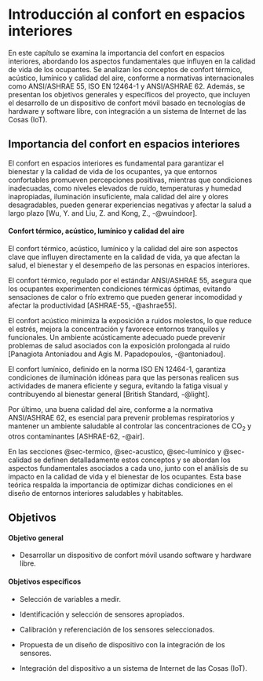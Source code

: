 # Introducción al confort en espacios interiores {#cap-intro}

En este capítulo se examina la importancia del confort en espacios interiores, abordando los aspectos fundamentales que influyen en la calidad de vida de los ocupantes. Se analizan los conceptos de confort térmico, acústico, lumínico y calidad del aire, conforme a normativas internacionales como ANSI/ASHRAE 55, ISO EN 12464-1 y ANSI/ASHRAE 62. Además, se presentan los objetivos generales y específicos del proyecto, que incluyen el desarrollo de un dispositivo de confort móvil basado en tecnologías de hardware y software libre, con integración a un sistema de Internet de las Cosas (IoT).

## Importancia del confort en espacios interiores {#sec-importancia}

El confort en espacios interiores es fundamental para garantizar el bienestar y la calidad de vida de los ocupantes, ya que entornos confortables promueven percepciones positivas, mientras que condiciones inadecuadas, como niveles elevados de ruido, temperaturas y humedad inapropiadas, iluminación insuficiente, mala calidad del aire y olores desagradables, pueden generar experiencias negativas y afectar la salud a largo plazo [Wu, Y. and Liu, Z. and Kong, Z., -@wuindoor]. 

#### Confort térmico, acústico, lumínico y calidad del aire

El confort térmico, acústico, lumínico y la calidad del aire son aspectos clave que influyen directamente en la calidad de vida, ya que afectan la salud, el bienestar y el desempeño de las personas en espacios interiores.

El confort térmico, regulado por el estándar ANSI/ASHRAE 55, asegura que los ocupantes experimenten condiciones térmicas óptimas, evitando sensaciones de calor o frío extremo que pueden generar incomodidad y afectar la productividad [ASHRAE-55, -@ashrae55].

El confort acústico minimiza la exposición a ruidos molestos, lo que reduce el estrés, mejora la concentración y favorece entornos tranquilos y funcionales. Un ambiente acústicamente adecuado puede prevenir problemas de salud asociados con la exposición prolongada al ruido [Panagiota Antoniadou and Agis M. Papadopoulos, -@antoniadou].

El confort lumínico, definido en la norma ISO EN 12464-1, garantiza condiciones de iluminación idóneas para que las personas realicen sus actividades de manera eficiente y segura, evitando la fatiga visual y contribuyendo al bienestar general [British Standard, -@light].

Por último, una buena calidad del aire, conforme a la normativa ANSI/ASHRAE 62, es esencial para prevenir problemas respiratorios y mantener un ambiente saludable al controlar las concentraciones de CO<sub>2</sub> y otros contaminantes [ASHRAE-62, -@air].

En las secciones @sec-termico, @sec-acustico, @sec-luminico y @sec-calidad se definen detalladamente estos conceptos y se abordan los aspectos fundamentales asociados a cada uno, junto con el análisis de su impacto en la calidad de vida y el bienestar de los ocupantes. Esta base teórica respalda la importancia de optimizar dichas condiciones en el diseño de entornos interiores saludables y habitables.

## Objetivos {#sec-objetivos}

#### Objetivo general

- Desarrollar un dispositivo de confort móvil usando software y hardware libre.

#### Objetivos específicos

- Selección de variables a medir.

- Identificación y selección de sensores apropiados.

- Calibración y referenciación de los sensores seleccionados.

- Propuesta de un diseño de dispositivo con la integración de los sensores.

- Integración del dispositivo a un sistema de Internet de las Cosas (IoT).
